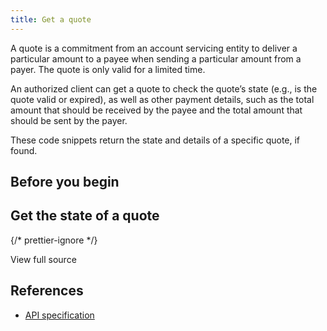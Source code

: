 ```yaml
---
title: Get a quote
---
```



A quote is a commitment from an account servicing entity to deliver a particular amount to a payee when sending a particular amount from a payer. The quote is only valid for a limited time.

An authorized client can get a quote to check the quote’s state (e.g., is the quote valid or expired), as well as other payment details, such as the total amount that should be received by the payee and the total amount that should be sent by the payer.

These code snippets return the state and details of a specific quote, if found.

## Before you begin

<Global />

## Get the state of a quote

<Tabs>
<TabItem label='TypeScript'>
<Ts />

<ChunkedSnippet
  source='https://raw.githubusercontent.com/interledger/open-payments-snippets/main/quote/quote-get.ts'
  chunk='1'
/>

<ChunkedSnippet
  source='https://raw.githubusercontent.com/interledger/open-payments-snippets/main/quote/quote-get.ts'
  chunk='2'
/>

<ChunkedSnippet
  source='https://raw.githubusercontent.com/interledger/open-payments-snippets/main/quote/quote-get.ts'
  chunk='3'
/>

</TabItem>
</Tabs>

{/* prettier-ignore */}
<p>
  <LinkOut href='https://raw.githubusercontent.com/interledger/open-payments-snippets/main/quote/quote-get.ts'>View full source</LinkOut>
</p>

## References

- [API specification](/apis/resource-server/operations/get-quote)

